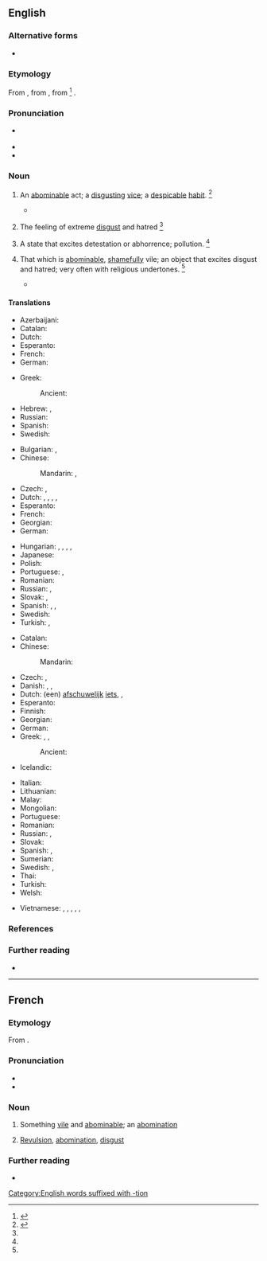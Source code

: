 ==English==
{{swp}}

===Alternative forms===
* {{alt|en|abhomination|abominacioun||obsolete}}

===Etymology===
From {{inh|en|enm|abominacioun}}, from {{der|en|frm|abomination|t=horror, disgust}}, from {{der|en|LL.|abōminātiō|abōminātiō, abōminātiōnem|t=abomination}}<ref>{{R:CDOE|page=4}}</ref> {{dbt|en|abominatio}}.

===Pronunciation===
* {{a|RP|US}} {{IPA|en|/əˌbɑm.əˈneɪ.ʃn̩/|/əˌbɑm.ɪˈneɪ.ʃn̩/}}
* {{audio|en|LL-Q1860 (eng)-Vealhurl-abomination.wav|Audio (UK)}}
* {{rhymes|en|eɪʃən|s=5}}

===Noun===
{{en-noun|~}}

# {{lb|en|countable}} An [[abominable]] act; a [[disgusting]] [[vice]]; a [[despicable]] [[habit]]. {{defdate|First attested around 1150 to 1350.}}<ref name=SOED>{{R:SOED5|page=6}}</ref>
#* {{quote-book|1=en|year=1936|author=Rollo Ahmed|title=The Black Art|publisher=Long|location=London|page=160|passage=Religious sodomy was practised by male prostitutes in the Hebrew temple groves, which was one of the '''abominations''' of Israel that Josiah cleared away.}}
# {{lb|en|uncountable}} The feeling of extreme [[disgust]] and hatred {{defdate|First attested around 1350 to 1470.}}<ref name=SOED/>
#: {{syn|en|abhorrence|aversion|detestation|disgust|loathing|loathsomeness|odiousness}}
# {{lb|en|obsolete|uncountable}} A state that excites detestation or abhorrence; pollution. {{defdate|Attested from around 1350-1470 to the late 15<sup>th</sup> century.}}<ref name=SOED/>
# {{lb|en|countable}} That which is [[abominable]], [[shameful]]ly vile; an object that excites disgust and hatred; very often with religious undertones. {{defdate|First attested around 1350 to 1470.}}<ref name=SOED/>
#: {{syn|en|perversion}}
#* {{quote-book|en|passage=Antony, most large in his '''abominations'''.|author=Shakespeare|title=Antony and Cleopatra|section=III-vi|year=1606}}

====Translations====
{{trans-top|an abominable act}}
* Azerbaijani: {{t|az|iyrənclik}}
* Catalan: {{t|ca|abominació|f}}
* Dutch: {{t+|nl|gruwel|m}}
* Esperanto: {{t|eo|abomenaĵo}}
* French: {{t+|fr|abomination|f}}
* German: {{t+|de|Greuel}}
{{trans-mid}}
* Greek:
*: Ancient: {{t|grc|βδέλυγμα|n}}
* Hebrew: {{t+|he|תוֹעֵבָה|f|tr=to'evá}}, {{t+|he|שֶׁקֶץ|m|tr=shekets}}
* Russian: {{t+|ru|мерзость}}
* Spanish: {{t+|es|abominación|f}}
* Swedish: {{t+|sv|styggelse|c}}
{{trans-bottom}}

{{trans-top|the feeling of extreme disgust}}
* Bulgarian: {{t+|bg|отвращение}}, {{t+|bg|ненавист}}
* Chinese:
*: Mandarin: {{t+|cmn|厭惡|sc=Hani}}, {{t+|cmn|厌恶|tr=yànwù|sc=Hani}}
* Czech: {{t+|cs|odpor|m}}, {{t|cs|zhnusení|n}}
* Dutch: {{t+|nl|afschuw}}, {{t+|nl|walging}}, {{t+|nl|afgrijzen|n}}, {{t+|nl|gruwel|m}}, {{t|nl|abominatie|f}}
* Esperanto: {{t+|eo|abomeno}}
* French: {{t+|fr|abomination|f}}
* Georgian: {{t|ka|ზიზღი}}
* German: {{t+|de|Abscheu|m}}
{{trans-mid}}
* Hungarian: {{t+|hu|undor}}, {{t+|hu|utálat}}, {{t|hu|utálkozás}}, {{t+|hu|iszony}}, {{t|hu|iszonyodás}}
* Japanese: {{t+|ja|嫌悪|tr=けんお, ken'o|sc=Jpan}}
* Polish: {{t+|pl|abominacja|f}}
* Portuguese: {{t+|pt|abominação|f}}, {{t+|pt|repugnância|f}}
* Romanian: {{t+|ro|aversiune|f}}
* Russian: {{t+|ru|отвраще́ние|n}}, {{t+|ru|омерзе́ние|n}}
* Slovak: {{t|sk|hnus|m}}, {{t|sk|odpor|m}}
* Spanish: {{t+|es|abominación|f}}, {{t+|es|repugnancia}}, {{t+|es|aborrecimiento|m}}
* Swedish: {{t+|sv|avsky|c}}
* Turkish: {{t+|tr|tiksinme}}, {{t+|tr|iğrenme}}
{{trans-bottom}}

{{trans-top|something abominable}}
* Catalan: {{t|ca|abominació|f}}
* Chinese:
*: Mandarin: {{t+|cmn|厭惡|tr=yànwù}}
* Czech: {{t|cs|odpornost|f}}, {{t|cs|ohavnost|f}}
* Danish: {{t|da|afskyelighed}}, {{t|da|pestilens}}, {{t|da|vederstyggelighed}}
* Dutch: (een) [[afschuwelijk]] [[iets]], {{t+|nl|gruwel|m}}, {{t|nl|abominatie|f}}
* Esperanto: {{t|eo|abomenaĵo}}
* Finnish: {{t+|fi|iljetys}}
* Georgian: {{t|ka|საზიზღრობა|sc=Geor}}
* German: {{t+|de|Abscheulichkeit|f}}
* Greek: {{t+|el|βδέλυγμα|n}}, {{t+|el|έκτρωμα|n}}, {{t+|el|εξάμβλωμα|n}}
*: Ancient: {{t|grc|βδέλυγμα|n}}
* Icelandic: {{t|is|viðurstyggð}}
{{trans-mid}}
* Italian: {{t+|it|abominio|m}}
* Lithuanian: {{t|lt|bjaurastis}}
* Malay: {{t|ms|kekejian}}
* Mongolian: {{t|mn|жигшүүртэй}}
* Portuguese: {{t+|pt|abominação|f}}
* Romanian: {{t|ro|abominațiune|f}}
* Russian: {{t+|ru|га́дость|f}}, {{t+|ru|ме́рзость|f}}
* Slovak: {{t|sk|ohavnosť|f}}
* Spanish: {{t+|es|abominación|f}}, {{t+|es|maldad|f}}
* Sumerian: {{t|sux|𒀭𒉣𒈝|tr=an.zil.lu<sub>4</sub>|ts=anzillu|}}
* Swedish: {{t|sv|avskyvärdhet|c}}, {{t+|sv|styggelse|c}}
* Thai: {{t|th|สิ่งที่น่ารังเกียจ}}
* Turkish: {{t+|tr|iğrençlik}}
* Welsh: {{t|cy|ffieiddbeth|m}}
{{trans-bottom}}

{{checktrans-top}}
* Vietnamese: {{t-check|vi|sự ghê tởm}}, {{t-check|vi|sự kinh tởm}}, {{t-check|vi|sự ghét cay ghét đắng}}, {{t-check|vi|vật kinh tởm}}, {{t-check|vi|việc ghê tởm}}, {{t-check|vi|hành động đáng ghét}}
{{trans-mid}}
{{trans-bottom}}

===References===
<references/>

===Further reading===
* {{R:Webster 1913}}

[[Category:English words suffixed with -tion]]

----

==French==

===Etymology===
From {{der|fr|LL.|abominationem}}.

===Pronunciation===
* {{fr-IPA}}
* {{audio|fr|Fr-abomination.ogg|audio}}

===Noun===
{{fr-noun|f}}

# Something [[vile]] and [[abominable]]; an [[abomination]]
# {{lb|fr|chiefly|religion}} [[revulsion|Revulsion]], [[#English|abomination]], [[disgust]]

===Further reading===
* {{R:TLFi}}
